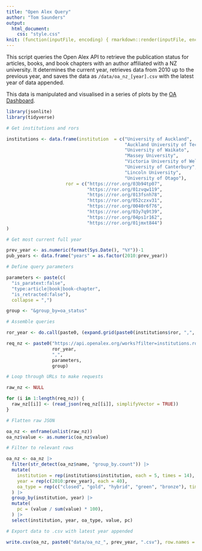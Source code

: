 ```yaml
---
title: "Open Alex Query"
author: "Tom Saunders"
output:
  html_document:
    css: "style.css"
knit: (function(inputFile, encoding) { rmarkdown::render(inputFile, encoding = encoding, output_file = file.path(dirname(inputFile), 'query.html')) })
---
```

This script queries the Open Alex API to retrieve the publication status for articles, books, and book chapters with an author affiliated with a NZ university. It determines the current year, retrieves data from 2010 up to the previous year, and saves the data as `/data/oa_nz_[year].csv` with the latest year of data appended.

This data is manipulated and visualised in a series of plots by the [OA Dashboard](index.html).

```r
library(jsonlite)
library(tidyverse)

# Get institutions and rors

institutions <- data.frame(institution  = c("University of Auckland",
                                            "Auckland University of Technology",
                                            "University of Waikato",
                                            "Massey University",
                                            "Victoria University of Wellington",
                                            "University of Canterbury",
                                            "Lincoln University",
                                            "University of Otago"),
                      ror = c("https://ror.org/03b94tp07",
                              "https://ror.org/01zvqw119",
                              "https://ror.org/013fsnh78",
                              "https://ror.org/052czxv31",
                              "https://ror.org/0040r6f76",
                              "https://ror.org/03y7q9t39",
                              "https://ror.org/04ps1r162",
                              "https://ror.org/01jmxt844")
)

# Get most current full year

prev_year <- as.numeric(format(Sys.Date(), "%Y"))-1
pub_years <- data.frame("years" = as.factor(2010:prev_year))

# Define query parameters

parameters <- paste(c(
  "is_paratext:false",
  "type:article|book|book-chapter",
  "is_retracted:false"), 
  collapse = ",")

group <- "&group_by=oa_status"

# Assemble queries

ror_year <- do.call(paste0, (expand.grid(paste0(institutions$ror, ",", "publication_year:"), pub_years$years)))

req_nz <- paste0("https://api.openalex.org/works?filter=institutions.ror:",
                 ror_year,
                 ",",
                 parameters,
                 group)

# Loop through URLs to make requests

raw_nz <- NULL

for (i in 1:length(req_nz)) {
  raw_nz[[i]] <- (read_json(req_nz[[i]], simplifyVector = TRUE))
}

# Flatten raw JSON

oa_nz <- enframe(unlist(raw_nz))
oa_nz$value <- as.numeric(oa_nz$value)

# Filter to relevant rows

oa_nz <- oa_nz |> 
  filter(str_detect(oa_nz$name, "group_by.count")) |> 
  mutate(
    institution = rep(institutions$institution, each = 5, times = 14),
    year = rep(c(2010:prev_year), each = 40),
    oa_type = rep(c("closed", "gold", "hybrid", "green", "bronze"), times = 112),
  ) |> 
  group_by(institution, year) |> 
  mutate(
    pc = (value / sum(value) * 100),
  ) |> 
  select(institution, year, oa_type, value, pc)

# Export data to .csv with latest year appended

write.csv(oa_nz, paste0("data/oa_nz_", prev_year, ".csv"), row.names = FALSE)
```


